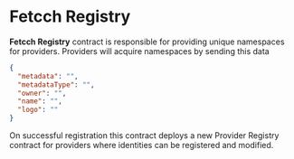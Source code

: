 # Fetcch Registry

**Fetcch Registry** contract is responsible for providing unique namespaces for providers. Providers will acquire namespaces by sending this data

```json
{
  "metadata": "",
  "metadataType": "",
  "owner": "",
  "name": "",
  "logo": ""
}
```

On successful registration this contract deploys a new Provider Registry contract for providers where identities can be registered and modified.
